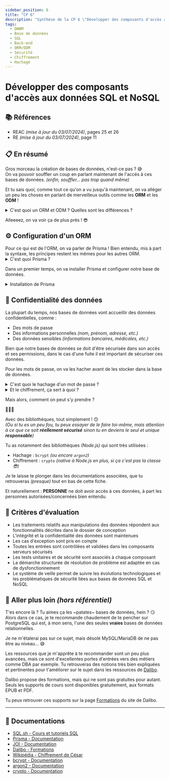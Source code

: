 ```yaml
---
sidebar_position: 6
title: "CP 6"
description: "Synthèse de la CP 6 \"Développer des composants d'accès aux données SQL et NoSQL\" du titre professionnel Développeur Web et Web Mobile (DWWM TP-01280m04)."
tags:
  - DWWM
  - Base de données
  - SQL
  - Back-end
  - ORM/ODM
  - Sécurité
  - Chiffrement
  - Hachage
---
```



# Développer des composants d'accès aux données SQL et NoSQL

## 📚 Références

- REAC _(mise à jour du 03/07/2024)_, pages 25 et 26
- RE _(mise à jour du 03/07/2024)_, page 11

## 📋 En résumé

Gros morceau la création de bases de données, n'est-ce pas ? 😅  
On va pouvoir souffler un coup en parlant maintenant de l'accès à ces bases de données. _(enfin, souffler... pas trop quand même)_

Et tu sais quoi, comme tout ce qu'on a vu jusqu'à maintenant, on va alléger un peu les choses en parlant de merveilleux outils comme les **ORM** et les **ODM** !

<details>

<summary>C'est quoi un ORM et ODM ? Quelles sont les différences ?</summary>

Les ORM _(Object-Relational Mapping)_ et les ODM _(Object-Document Mapper)_ sont des outils qui permettent de faire le lien entre les bases de données et les langages de programmation.

- Les ORM sont utilisés pour les bases de données relationnelles, comme MySQL, PostgreSQL ou SQLite. Ils permettent de manipuler les données de la base de données sous forme d'objets, ce qui facilite leur utilisation dans le code.
- Les ODM sont utilisés pour les bases de données NoSQL, comme MongoDB. Ils fonctionnent de la même manière que les ORM, mais pour les bases de données NoSQL.

En gros, les ORM et les ODM permettent de simplifier la manipulation des données dans le code, en évitant d'avoir à écrire des requêtes à la main.

</details>

Alleeeez, on va voir ça de plus près ! 😎

## ⚙️ Configuration d'un ORM

<Tabs>

<TabItem value="Prisma" label="NodeJS + Prisma">
  Pour ce qui est de l'ORM, on va parler de Prisma ! Bien entendu, mis à part la
  syntaxe, les principes restent les mêmes pour les autres ORM.

<details>
<summary>C'est quoi Prisma ?</summary>

Prisma est un ORM qui permet de simplifier la manipulation des bases de données relationnelles. Il permet de générer du code à partir du schéma de la base de données, ce qui facilite la manipulation des données dans le code.

Prisma est compatible avec plusieurs bases de données relationnelles, comme MySQL, PostgreSQL ou SQLite ainsi que MongoDB pour les bases de données NoSQL.

</details>

Dans un premier temps, on va installer Prisma et configurer notre base de données.

<details>
<summary>Installation de Prisma</summary>

```bash
npm install prisma --save-dev # Installation de Prisma
npx prisma init # Initialisation de Prisma dans le projet
```

Une fois Prisma installé et initialisé, on va pouvoir le configurer _(ce qui correspond en partie à la CP 5)_ :

- Modifier le fichier `.env` à la racine du projet pour y ajouter les informations de connexion à la base de données
- Créer les modèles de données dans le dossier `prisma/schema.prisma`

<Tabs>
<TabItem value="prisma-.env" label="Fichier .env">
```env
DATABASE_URL="postgresql://username:password@localhost:5432/database?schema=public"
```
</TabItem>

<TabItem value="prisma-prisma.schema" label="Fichier prisma.schema">
```prisma
datasource db {
  provider = "postgresql"
  url      = env("DATABASE_URL")
}

generator client {
  provider = "prisma-client-js"
}

model User {
  id Int @id @default(autoincrement())
  email String @unique
  password String
}
```
</TabItem>
</Tabs>

</details>

</TabItem>

<TabItem value="Laravel" label="PHP + Laravel">
  Rédaction à faire

  Voir la documentation officielle de Laravel, pour la création de migrations et de modèles avec [Eloquent](https://laravel.com/docs/master/eloquent).
</TabItem>

<TabItem value="Symfony" label="PHP + Symfony">
  Rédaction à faire

  Voir la documentation officielle de Symfony, pour la création de migrations et de modèles avec [Doctrine](https://symfony.com/doc/current/doctrine.html).
</TabItem>

</Tabs>

<details>

<summary>Je fais mes requêtes SQL à la main, il faut que j'apprenne à utiliser un ORM/ODM ?</summary>

**Non** !

D'un certain côté, c'est nettement plus intéressant de savoir réaliser les requêtes par toi-même, sans utiliser d'outils qui génèrent du SQL à ta place.

En entreprise, tu vas certainement utiliser ces fameux outils, mais dès que l'on va chercher à avoir les requêtes les plus optimisées possibles, il va falloir mettre les mains dans le cambouis !

</details>

Mais avant de vouloir manipuler nos données, on va s'assurer d'une chose primordiale : l'**intégrité des données**.

## 🔎 Intégrité des données

L'intégrité des données, c'est le fait de garantir que les données stockées dans la base de données sont correctes et cohérentes, de la création jusqu'à la suppression.
Si dans un champ de ta base de données tu attends un nombre entier, tu ne vas pas accepter une chaîne de caractères, n'est-ce pas ?

Et pour garantir cette intégrité, on va mettre en place des vérifications **avant** d'insérer ou de mettre à jour des données dans la base de données.

Rien de plus simple bien entendu !

Tu t'attends à avoir une adresse email dans un champ ?  
Alors tu vas vérifier que l'adresse email est bien une adresse email, et non pas une chaîne de caractères lambda.

<Tabs>
<TabItem value="node-joi" label="JOI (Node.js)">
  ```typescript
  import type { Request, Response } from 'express';

  import { user } from '@/services';
  import Joi from 'joi';

  const userController = {
    // ...

    async updateEmail(req: Request, res: Response) {
      const schema = Joi.object({
        email: Joi.string().email().required(),
      });

      const { error } = schema.validate(req.body);

      if (error) {
        // L'email n'est pas valide :
        // On retourne une erreur 400 avec le message d'erreur généré par JOI
        return res.status(400).json({ error: error.details[0].message });
      }

      // L'email est valide :
      // 1. On modifie l'email de l'utilisateur actuellement connecté (ID stocké en session) via notre service `user`
      await user.updateEmail(req.session.userId, req.body.email);

      // 2. On retourne une réponse 200 avec un message de succès
      return res.status(200).json({ message: 'Email mis à jour' });
    },
  };
  ```
</TabItem>

<TabItem value="php-laravel" label="Laravel (PHP)">
  ```php
  namespace App\Http\Controllers;

  use Illuminate\Http\Request;
  use App\Models\User;
  use Validator;

  class UserController extends Controller
  {
      // ...

      public function updateEmail(Request $request)
      {
          $validator = Validator::make($request->all(), [
              'email' => 'required|email',
          ]);

          if ($validator->fails()) {
              // L'email n'est pas valide :
              // On retourne une erreur 400 avec les erreurs de validation
              return response()->json($validator->errors(), 400);
          }

          // L'email est valide :
          // 1. On modifie l'email de l'utilisateur via notre modèle `User`
          User::where('id', auth()->id())->update(['email' => $request->email]);

          // 2. On retourne une réponse 200 avec un message de succès
          return response()->json(['message' => 'Email mis à jour'], 200);
      }
  }
  ```
</TabItem>
</Tabs>

## 💼 Compétences attendues

Si tu utilises un outil te générant les requêtes automatiquement, il est important de savoir reproduire à la main les requêtes générées par cet outil.

Cet outil n'a que l'objectif de te faciliter la tâche, mais il ne doit pas te dispenser de comprendre ce qu'il se passe derrière.  
À toi de montrer à ton jury que ce qu'il se passe derrière n'est pas pure magie ! 😄

<details>

<summary>Voici ce que ~peut~ **va** faire ton jury en cas de doute</summary>

Si pour ton jury, il reste un doute sur ta compréhension des requêtes : il peut être amené à tes poser des questions supplémentaires et parfois te demander de reproduire une requête SQL de tête.

Oui, une requête SQL de tête ! _(Même si tu as utilisé MongoDB ou une autre base de données NoSQL)_  
Alors ne t'inquiète pas, de tête c'est un sacré challenge et ton jury ne va pas t'en vouloir si tu t'emmêles les pinceaux.

De manière général, on évite d'aller trop loin et on cherche **uniquemment** la compréhension et le placement des mots clés pour une requête avec jointure.

Par exemple :
> "Pouvez-vous nous donner la requête SQL pour récupérer les pseudos d'utilisateur ayant posté au minimum 3 articles ?"

Réponse possible :
```sql
SELECT u.pseudo -- Sélectionne la colonne `pseudo` de la table `utilisateur` (aliasée `u` dans le `FROM`)
FROM utilisateur u -- Récupération de la table `utilisateur`, aliasée `u`
JOIN article a ON u.id = a.utilisateur_id -- Jointure entre `utilisateur` et `article` (aliasée `a`) sur la colonne `id` de `utilisateur` et `utilisateur_id` de `article`
GROUP BY u.pseudo -- Regroupe les résultats par `pseudo`
WHERE COUNT(a.id) >= 3; -- Compte le nombre d'articles par utilisateur et filtre sur ceux ayant posté au moins 3 articles
```

... Bon, OK.. cette requête, elle pique un peu plus qu'un simple jointure, à cause de l'utilisation du `GROUP BY` et du `COUNT`... mais tu vois l'idée ! 😅

Dans tous les cas, on ne va pas te demander de reproduire une requête complexe ou d'avoir le niveau d'un DBA _(administrateur de base de données)_ !

</details>

## 🔐 Confidentialité des données

La plupart du temps, nos bases de données vont accueillir des données confidentielles, comme :

- Des mots de passe
- Des informations personnelles _(nom, prénom, adresse, etc.)_
- Des données sensibles _(informations bancaires, médicales, etc.)_

Bien que notre bases de données se doit d'être sécurisée dans son accès et ses permissions, dans le cas d'une fuite il est important de sécuriser ces données.

Pour les mots de passe, on va les hacher avant de les stocker dans la base de données.

<details>

<summary>C'est quoi le hachage d'un mot de passe ?</summary>

Le hachage d'un mot de passe est une manière de le sécuriser en le transformant en une chaîne de caractères "aléatoire", appelée **hash**.

Il est important de noter que le hachage est **unidirectionnel**, c'est-à-dire qu'il est impossible de retrouver le mot de passe d'origine à partir de son hash contrairement au **chiffrement**.

</details>

<details>

<summary>Et le chiffrement, ça sert à quoi ?</summary>

Comme le hachage, le chiffrement permet de sécuriser des données. Cependant : le chiffrement est **bidirectionnel**.  
C'est à dire que l'on peut retrouver les données d'origine à partir des données chiffrées.

Si tu as déjà eu l'occasion d'envoyer des "messages codés", c'est que tu as déjà utilisé le chiffrement sans pour autant le savoir !
L'un des chiffrements les plus connus est le **chiffre de César**, qui consiste à décaler les lettres de l'alphabet d'un certain nombre de positions.

Par exemple :

```
Message : "Bonjour"
Décalage : 3

Message chiffré : "Erqmrxu"
```

<Admonition type="warning">
Le chiffrement n'est pas une solution de sécurité absolue, il est possible de retrouver les données d'origine à partir des données chiffrées.  
D'ailleurs le chiffre de César est un chiffrement très simple à casser, on ne va donc pas l'utiliser pour protéger les données sensibles !
</Admonition>

On va privilégier un algorithme de chiffrement qui se base sur une **clé secrète**, qui sera la clé pour chiffrer et déchiffrer les données.  
C'est d'ailleurs plus ou moins ce qui est fait avec la célèbre [machine Enigma](https://fr.wikipedia.org/wiki/Enigma_(machine)) utilisée par les allemands pendant la Seconde Guerre Mondiale pour chiffrer leurs messages et éviter qu'ils soient interceptés et compris par les alliés.

</details>

Mais alors, comment on peut s'y prendre ?

🥁🥁🥁

Avec des bibliothèques, tout simplement ! 🙃  
_(Ou si tu es un peu fou, tu peux essayer de le faire toi-même, mais attention à ce que ce soit **réellement sécurisé** sinon tu en deviens le seul et unique **responsable**)_

Tu as notamment des bibliothèques _(Node.js)_ qui sont très utilisées :
- Hachage : `bcrypt` _(ou encore `argon2`)_ 
- Chiffrement : `crypto` _(native à Node.js en plus, si ça c'est pas la classe 😎)_

Je te laisse te plonger dans les documentations associées, que tu retrouveras _(presque)_ tout en bas de cette fiche.

Et naturellement : **PERSONNE** ne doit avoir accès à ces données, à part les personnes autorisées/concernées bien entendu.

## 🎯 Critères d'évaluation

- Les traitements relatifs aux manipulations des données répondent aux fonctionnalités décrites dans le dossier de conception
- L'intégrité et la confidentialité des données sont maintenues
- Les cas d'exception sont pris en compte
- Toutes les entrées sont contrôlées et validées dans les composants serveurs sécurisés
- Les tests unitaires et de sécurité sont associés à chaque composant
- La démarche structurée de résolution de problème est adaptée en cas de dysfonctionnement
- Le système de veille permet de suivre les évolutions technologiques et les problématiques de sécurité liées aux bases de données SQL et NoSQL

## 🤯 Aller plus loin _(hors référentiel)_

T'es encore là ? Tu aimes ça les ~patates~ bases de données, hein ? 😏  
Alors dans ce cas, je te recommande chaudement de te pencher sur PostgreSQL qui est, à mon sens, l'une des seules **vraies** bases de données relationnelles.

Je ne m'étalerai pas sur ce sujet, mais désolé MySQL/MariaDB de ne pas être au niveau... 😅

Les ressources que je m'apprête à te recommander sont un peu plus avancées, mais ce sont d'excellentes portes d'entrées vers des métiers comme DBA par exemple.
Tu retrouveras des notions très bien expliquées et pertinentes pour t'améliorer sur le sujet dans les ressources de [Dalibo](https://www.dalibo.com/formations).

<Admonition title="Gratuité des formations Dalibo">
Dalibo propose des formations, mais qui ne sont pas gratuites pour autant.  
Seuls les supports de cours sont disponibles gratuitement, aux formats EPUB et PDF.

Tu peux retrouver ces supports sur la page [Formations](https://www.dalibo.com/formations) du site de Dalibo.
</Admonition>

---

## 🧠 Documentations

- [SQL.sh - Cours et tutoriels SQL](https://sql.sh/)
- [Prisma - Documentation](https://www.prisma.io/docs/)
- [JOI - Documentation](https://joi.dev/api/?v=17.13.0)
- [Dalibo - Formations](https://www.dalibo.com/formations)
- [Wikipédia - Chiffrement de César](https://fr.wikipedia.org/wiki/Chiffrement_par_d%C3%A9calage)
- [bcrypt - Documentation](https://www.npmjs.com/package/bcrypt)
- [argon2 - Documentation](https://www.npmjs.com/package/argon2)
- [crypto - Documentation](https://nodejs.org/api/crypto.html)
